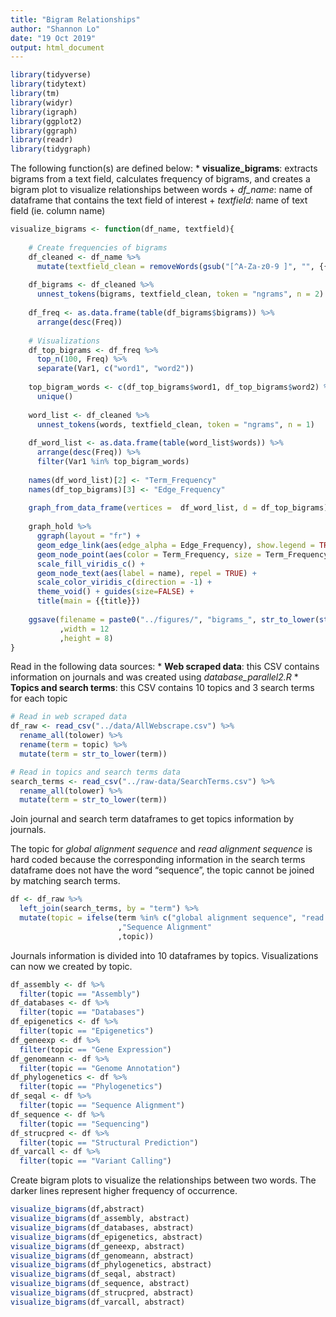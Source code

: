 ```yaml
---
title: "Bigram Relationships"
author: "Shannon Lo"
date: "19 Oct 2019"
output: html_document
---
```


```r
library(tidyverse)
library(tidytext)
library(tm)
library(widyr)
library(igraph)
library(ggplot2)
library(ggraph)
library(readr)
library(tidygraph)
```

The following function(s) are defined below:
  * **visualize_bigrams**: extracts bigrams from a text field, calculates frequency of bigrams, and creates a bigram plot to visualize relationships between words
    + *df_name*: name of dataframe that contains the text field of interest
    + *textfield*: name of text field (ie. column name)
```r
visualize_bigrams <- function(df_name, textfield){
  
    # Create frequencies of bigrams
    df_cleaned <- df_name %>% 
      mutate(textfield_clean = removeWords(gsub("[^A-Za-z0-9 ]", "", {{textfield}}), stop_words$word))
    
    df_bigrams <- df_cleaned %>%
      unnest_tokens(bigrams, textfield_clean, token = "ngrams", n = 2)
    
    df_freq <- as.data.frame(table(df_bigrams$bigrams)) %>% 
      arrange(desc(Freq))
    
    # Visualizations
    df_top_bigrams <- df_freq %>%
      top_n(100, Freq) %>% 
      separate(Var1, c("word1", "word2"))
    
    top_bigram_words <- c(df_top_bigrams$word1, df_top_bigrams$word2) %>%
      unique()
    
    word_list <- df_cleaned %>%
      unnest_tokens(words, textfield_clean, token = "ngrams", n = 1) 
    
    df_word_list <- as.data.frame(table(word_list$words)) %>% 
      arrange(desc(Freq)) %>%
      filter(Var1 %in% top_bigram_words)
    
    names(df_word_list)[2] <- "Term_Frequency"
    names(df_top_bigrams)[3] <- "Edge_Frequency"
    
    graph_from_data_frame(vertices =  df_word_list, d = df_top_bigrams) -> graph_hold
    
    graph_hold %>%
      ggraph(layout = "fr") +
      geom_edge_link(aes(edge_alpha = Edge_Frequency), show.legend = TRUE) +
      geom_node_point(aes(color = Term_Frequency, size = Term_Frequency), alpha = 0.7) +
      scale_fill_viridis_c() +
      geom_node_text(aes(label = name), repel = TRUE) +
      scale_color_viridis_c(direction = -1) +
      theme_void() + guides(size=FALSE) +
      title(main = {{title}})
    
    ggsave(filename = paste0("../figures/", "bigrams_", str_to_lower(str_replace(topic_title, "\\s", "_")), ".png")
           ,width = 12
           ,height = 8)
}
```

Read in the following data sources:
  * **Web scraped data**: this CSV contains information on journals and was created using *database_parallel2.R*
  * **Topics and search terms**: this CSV contains 10 topics and 3 search terms for each topic
```r
# Read in web scraped data
df_raw <- read_csv("../data/AllWebscrape.csv") %>% 
  rename_all(tolower) %>% 
  rename(term = topic) %>% 
  mutate(term = str_to_lower(term))

# Read in topics and search terms data
search_terms <- read_csv("../raw-data/SearchTerms.csv") %>% 
  rename_all(tolower) %>% 
  mutate(term = str_to_lower(term))
```

Join journal and search term dataframes to get topics information by journals.

The topic for *global alignment sequence* and *read alignment sequence* is hard coded because the corresponding information in the search terms dataframe does not have the word "sequence", the topic cannot be joined by matching search terms.
```r
df <- df_raw %>% 
  left_join(search_terms, by = "term") %>% 
  mutate(topic = ifelse(term %in% c("global alignment sequence", "read alignment sequence")
                        ,"Sequence Alignment"
                        ,topic))
```

Journals information is divided into 10 dataframes by topics. Visualizations can now we created by topic.
```r
df_assembly <- df %>% 
  filter(topic == "Assembly")
df_databases <- df %>% 
  filter(topic == "Databases")
df_epigenetics <- df %>% 
  filter(topic == "Epigenetics")
df_geneexp <- df %>% 
  filter(topic == "Gene Expression")
df_genomeann <- df %>% 
  filter(topic == "Genome Annotation")
df_phylogenetics <- df %>% 
  filter(topic == "Phylogenetics")
df_seqal <- df %>% 
  filter(topic == "Sequence Alignment")
df_sequence <- df %>% 
  filter(topic == "Sequencing")
df_strucpred <- df %>% 
  filter(topic == "Structural Prediction")
df_varcall <- df %>% 
  filter(topic == "Variant Calling")
```

Create bigram plots to visualize the relationships between two words. The darker lines represent higher frequency of occurrence.
```r
visualize_bigrams(df,abstract)
visualize_bigrams(df_assembly, abstract)
visualize_bigrams(df_databases, abstract)
visualize_bigrams(df_epigenetics, abstract)
visualize_bigrams(df_geneexp, abstract)
visualize_bigrams(df_genomeann, abstract)
visualize_bigrams(df_phylogenetics, abstract)
visualize_bigrams(df_seqal, abstract)
visualize_bigrams(df_sequence, abstract)
visualize_bigrams(df_strucpred, abstract)
visualize_bigrams(df_varcall, abstract)
```

